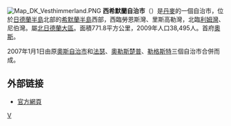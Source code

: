 [[File:Map_DK_Vesthimmerland.PNG|right]] 
'''西希默蘭自治市'''（{{lang-da|Vesthimmerlands kommune}}）是[[丹麥|丹麥]]的一個自治市，位於[[日德蘭半島|日德蘭半島]]北部的[[希默蘭半島|希默蘭半島]]西部，西臨勞恩斯灣、里斯高勒灣，北臨[[利姆灣|利姆灣]]、尼伯灣。屬[[北日德蘭大區|北日德蘭大區]]。面積771.8平方公里，2009年人口38,495人。首府[[奧斯_(丹麥)|奧斯]]。  

2007年1月1日由原[[奧斯自治市|奧斯自治市]]和[[法瑟自治市|法瑟]]、[[奧勒斯楚普自治市|奧勒斯楚普]]、[[勒格斯特自治市|勒格斯特]]三個自治市合併而成。

==外部链接==
* [http://www.vesthimmerland.dk/ 官方網頁] {{Wayback|url=http://www.vesthimmerland.dk/ |date=20061201095136 }}

{{丹麥自治市}}
[[Category:丹麥市鎮|V]]